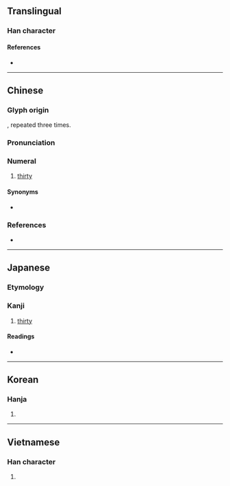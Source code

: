 {{also|〺}}
{{character info/new}}
==Translingual==

===Han character===
{{Han char|rn=24|rad=十|as=02|sn=4|four=44000|canj=TJ|ids=⿻川一}}

====References====
* {{Han ref|kx=0156.010|dkj=02700|dj=0353.020|hdz=10059.030|uh=5345}}

----

==Chinese==
{{zh-forms|alt=丗,𠦃,𠦄}}

===Glyph origin===
{{Han etyl}}
{{m|zh|十||10}}, repeated three times.

{{rfe|lang=zh|Related to [[卉]]?}}

===Pronunciation===
{{zh-pron
|m=sà
|c=saa1,saa4,saa1 aa6
|h=pfs=
|md=
|mn=
|mn-t=sab4
|w=
|mc=
|oc=y
|cat=num
}}

===Numeral===
{{zh-num}}

# [[thirty]]

====Synonyms====
* {{zh-l|三十}}

===References===
* {{R:twedu|a00433}}

----

==Japanese==

===Etymology===
{{rfe|lang=ja|From the {{etyl|ltc|ja}} {{m|ltc|卅}}?}}

===Kanji===
{{ja-kanji|grade=|rs=十02}}

# [[thirty]]

====Readings====
* {{ja-readings|goon=そう<そふ|kanon=そう<さふ|kun=さんじゅう-<さんじふ-, みそ-}}

----

==Korean==

===Hanja===
{{ko-hanja|hangeul=삽|rv=sap|mr=sap}}

# {{defn|lang=ko|sort=十02}}

----

==Vietnamese==

===Han character===
{{vi-hantu|[[tạp]], [[nẫm]]|rs=十02}}

# {{defn|lang=vi|sort=十02}}